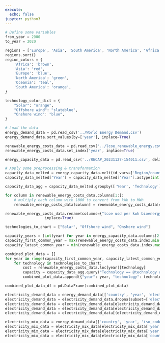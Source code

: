 ```yaml
---
execute:
  echo: false
jupyter: python3
---
```


```python
# Define some variables
from_year = 2000
to_year = 2020

regions = ['Europe', 'Asia', 'South America', 'North America', 'Africa', 'Oceania']
regions.sort()
region_colors = {
    'Africa': 'brown',
    'Asia': 'red',
    'Europe': 'blue',
    'North America': 'green',
    'Oceania': 'teal',
    'South America': 'orange',
}

technology_color_dict = {
    "Solar": "orange",
    "Offshore wind": "slateblue",
    "Onshore wind": "blue",
}

# Load the data
energy_demand_data = pd.read_csv('../World Energy Demand.csv')
energy_demand_data.sort_values(by=['year'], inplace=True)

renewable_energy_costs_data = pd.read_csv('../lcoe_renewable_energy.csv', delimiter=";")
renewable_energy_costs_data.set_index('year', inplace=True)

energy_capacity_data = pd.read_csv('../RECAP_20231127-154011.csv', delimiter=",")

# Apply some preprocessing & transformation
capacity_data_melted = energy_capacity_data.melt(id_vars=['Region/country/area', 'Technology'], var_name='Year', value_name='Capacity')
capacity_data_melted['Year'] = capacity_data_melted['Year'].astype(int)

capacity_data_agg = capacity_data_melted.groupby(['Year', 'Technology']).sum().reset_index()

for column in renewable_energy_costs_data.columns[1:]:
    # multiply each column with 1000 to convert from kWh to MWh
    renewable_energy_costs_data[column] = renewable_energy_costs_data[column].apply(lambda x: x * 1000)

renewable_energy_costs_data.rename(columns={"lcoe usd per kwh bioenergy": "Bioenergy", "lcoe usd per kwh geothermal": "Geothermal", "lcoe usd per kwh hydropower": "Hydropower", "lcoe usd per kwh solar": "Solar", "lcoe usd per kwh csp": "CSP", "lcoe usd per kwh onshore wind": "Onshore wind", "lcoe usd per kwh offshore wind": "Offshore wind"},
                  inplace=True)

technologies_to_chart = ["Solar", "Offshore wind", "Onshore wind"]

capacity_years = [int(year) for year in energy_capacity_data.columns[2:]]
capacity_first_common_year = max(renewable_energy_costs_data.index.min(), min(capacity_years))
capacity_latest_common_year = min(renewable_energy_costs_data.index.max(), max(capacity_years))

combined_plot_data = []
for year in range(capacity_first_common_year, capacity_latest_common_year):
    for technology in technologies_to_chart:
        cost = renewable_energy_costs_data.loc[year][technology]
        capacity = capacity_data_agg.query("Technology == @technology and Year == @year")["Capacity"]
        combined_plot_data.append({"year": year, "technology": technology, "cost": cost, "capacity": int(capacity.iloc[0])})

combined_plot_data_df = pd.DataFrame(combined_plot_data)

electricity_demand_data = energy_demand_data[['country', 'year', 'electricity_demand']]
electricity_demand_data = electricity_demand_data.dropna(subset=['electricity_demand'])
electricity_demand_data = electricity_demand_data[electricity_demand_data['year'] >= from_year]
electricity_demand_data = electricity_demand_data[electricity_demand_data['year'] <= to_year]
electricity_demand_data = electricity_demand_data[(electricity_demand_data['country'].isin(regions))]

electricity_mix_data = energy_demand_data[['country', 'year', 'iso_code', 'coal_share_elec', 'oil_share_elec', 'gas_share_elec', 'hydro_share_elec', 'nuclear_share_elec', 'wind_share_elec', 'solar_share_elec', 'biofuel_share_elec']]
electricity_mix_data = electricity_mix_data[electricity_mix_data['year'] >= from_year]
electricity_mix_data = electricity_mix_data[electricity_mix_data['year'] <= to_year]
electricity_mix_data = electricity_mix_data[electricity_mix_data['country'] == "World"]
```